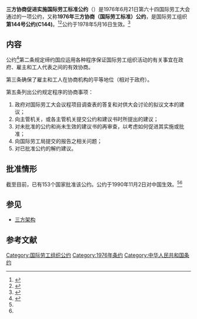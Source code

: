 {{Infobox treaty|name=1976年三方协商（国际劳工标准）公约|long_name=三方协商促进实施国际劳工标准公约|date_signed=1976年6月21日|date_effective=1978年5月16日|location_signed=[[瑞士|瑞士]][[日内瓦|日内瓦]]|depositories=[[国际劳工局|国际劳工局]]局长|languages=法语<br>英语}}

'''三方协商促进实施国际劳工标准公约'''（{{Lang-en|Tripartite Consultation (International Labour Standards) Convention}}）是1976年6月21日第六十四国际劳工大会通过的一项公约，又称'''1976年三方协商（国际劳工标准）公约'''，是国际劳工组织'''第144号公约(C144)'''。<ref name=":0">{{Cite web|title=中华人民共和国-条约数据库|url=http://treaty.mfa.gov.cn/Treaty/web/detail1.jsp?objid=1531876061709|accessdate=2020-11-25|work=treaty.mfa.gov.cn|archive-date=2020-11-27|archive-url=https://web.archive.org/web/20201127144241/http://treaty.mfa.gov.cn/Treaty/web/detail1.jsp?objid=1531876061709|dead-url=no}}</ref><ref>{{Cite web|title=Convention C144 - Tripartite Consultation (International Labour Standards) Convention, 1976 (No. 144)|url=https://www.ilo.org/dyn/normlex/en/f?p=NORMLEXPUB:12100:0::NO::P12100_INSTRUMENT_ID:312289|accessdate=2020-11-25|work=www.ilo.org|archive-date=2022-05-10|archive-url=https://web.archive.org/web/20220510160900/http://www.ilo.org/dyn/normlex/en/f?p=NORMLEXPUB:12100:0::NO::P12100_INSTRUMENT_ID:312289}}</ref>公约于1978年5月16日生效。<ref name=":2">{{Cite web|title=Ratifications of ILO conventions: Ratifications by Convention|url=https://www.ilo.org/dyn/normlex/en/f?p=NORMLEXPUB:11300:0::NO::P11300_INSTRUMENT_ID:312289|accessdate=2020-11-25|work=www.ilo.org|archive-date=2020-02-05|archive-url=https://web.archive.org/web/20200205121952/http://www.ilo.org/dyn/normlex/en/f?p=NORMLEXPUB:11300:0::NO::P11300_INSTRUMENT_ID:312289|dead-url=no}}</ref>

== 内容 ==
公约<ref name=":1">{{Cite web|title=三方协商促进实施国际劳工标准公约-中华人民共和国外交部文本|url=http://treaty.mfa.gov.cn/tykfiles/20180718/1531876061709.pdf|accessdate=|author=|date=|format=|publisher=|language=|archive-date=2022-03-20|archive-url=https://web.archive.org/web/20220320092656/http://treaty.mfa.gov.cn/tykfiles/20180718/1531876061709.pdf}}</ref>第二条规定缔约国应运用各种程序保证国际劳工组织活动的有关事宜在政府、雇主和工人代表之间的有效协商。

第三条确保了雇主和工人在协商机构的平等地位（相对于政府）。

第五条列出公约规定程序的协商事项：

# 政府对国际劳工大会议程项目调查表的答复和对供大会讨论的拟议文本的建议；
# 向主管机关，或各主管机关提交公约和建议书时所提出的建议；
# 对未批准的公约和尚未生效的建议书的再审查，以考虑如何促进其实施或批准；
# 向国际劳工局提交的报告之相关问题；
# 对已批准公约的解约建议。

== 批准情形 ==
截至目前，已有153个国家批准该公约。公约于1990年11月2日对中国生效。<ref name=":0" /><ref name=":2" />

== 参见 ==

* [[三方架構|三方架构]]

== 参考文献 ==
{{reflist}}

[[Category:国际劳工组织公约|Category:国际劳工组织公约]]
[[Category:1976年条约|Category:1976年条约]]
[[Category:中华人民共和国条约|Category:中华人民共和国条约]]